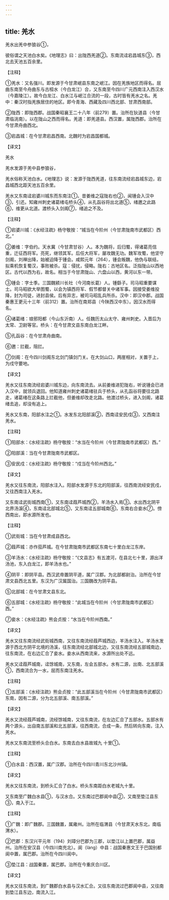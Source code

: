 ```yaml
---
---
---
```

title: 羌水
---





羌水出羌中参狼谷①，


彼俗谓之天池白水矣。《地理志》曰：出陇西羌道②。东南流迳宕昌城东③，西北去天池五百余里。


【注释】


①羌水：又名强川。即发源于今甘肃岷县东南之岷江。因在羌族地区而得名。屈曲东南至今舟曲东与古桓水（今白龙江）合，又东南至今四川广元西南注入西汉水（今嘉陵江）。故今白龙江、白水江与岷江合流的一段，古时皆有羌水之名。羌中：秦汉时指羌族居住的地区。即今青海、西藏及四川西北部、甘肃西南部。


②陇西：即陇西郡。战国秦昭襄王二十八年（前279）置。治所在狄道县（今甘肃临洮南）。以在陇山之西而得名。羌道：即羌道县。西汉置，属陇西郡。治所在今甘肃舟曲西北。


③宕昌城：在今甘肃宕昌西南。北魏时为宕昌国都城。


【译文】


羌水


羌水发源于羌中县参狼谷，


羌水俗称天池白水。《地理志》说：发源于陇西羌道，往东南流经宕昌城东边，宕昌城西北距天池五百余里。


羌水又东南迳宕婆川城东而东南注①。昔姜维之寇陇右也②，闻锺会入汉中③，引还。知雍州刺史诸葛绪屯桥头④，从孔函谷将出北道⑤，绪邀之此路⑥，维更从北道。渡桥头入剑阁⑦，绪追之不及。


【注释】


①宕婆川城：《水经注疏》杨守敬按：“城当在今阶州（今甘肃陇南市武都区）西北。”


②姜维：字伯约。天水冀（今甘肃甘谷）人。本为魏将，后归蜀，得诸葛亮信重，迁征西将军。亮死，继领其军。后任大将军，屡攻魏无功。魏军攻蜀，他坚守剑阁，刘禅出降，始被迫降于锺会。咸熙元年（264），锺会叛魏，他伪与联结，拟乘机恢复蜀汉，事败被杀。寇：侵扰，侵略。陇右：古地区名。泛指陇山以西地区。古代以西为右，故名。相当于今甘肃陇山、六盘山以西，黄河以东一带。


③锺会：字士季。三国魏颍川长社（今河南长葛）人。锺繇子。司马昭重要谋士。司马昭欲大举图蜀，以会为镇西将军、假节都督关中诸军事。因接受姜维投降，封为司徒，进封县侯。后有异志，被司马昭乱兵所杀。汉中：即汉中郡。战国秦惠王更元十三年（前312）置。治所在南郑县（今陕西汉中东）。因汉水而得名。


④诸葛绪：琅邪阳都（今山东沂南）人。任魏历太山太守、雍州刺史。入晋后为太常、卫尉等官。桥头：在今甘肃文县东南白龙江畔。


⑤孔函谷：在今甘肃舟曲南。


⑥邀：拦截，阻拦。


⑦剑阁：在今四川剑阁东北剑门镇剑门关。在大剑山口，两崖相对，关置于上，为戍守要地。


【译文】


羌水又往东南流经宕婆川城东边，向东南流去。从前姜维进犯陇右，听说锺会已进入汉中，就领兵退回。他知道雍州刺史诸葛绪驻兵于桥头，从孔函谷将要往北路走，诸葛绪在这条路上拦截他，但姜维却改走北路。他渡过桥头，进入剑阁，诸葛绪去追，却没有追上。


羌水又东南，阳部水注之①。水发东北阳部溪②，西南迳安民戍③，又西南注羌水。


【注释】


①阳部水：《水经注疏》杨守敬按：“水当在今阶州（今甘肃陇南市武都区）西。”


②阳部溪：当在今甘肃陇南市武都区。


③安民戍：《水经注疏》杨守敬按：“戍当在今阶州西北。”


【译文】


羌水又往东南流，阳部水注入。阳部水发源于东北的阳部溪，往西南流经安民戍，又往西南注入羌水。


又东南迳武街城西南①，又东南迳葭芦城西②，羊汤水入焉③。水出西北阴平北界汤溪④，东南迳北部城北⑤，又东南迳五部城南⑥，东南右合妾水⑦。傍西南出，即水源所发也。


【注释】


①武街城：当在今甘肃成县西北。


②葭芦城：亦作茄芦城。在今甘肃陇南市武都区东南七十里白龙江东岸。


③羊汤水：《水经注疏》杨守敬按：“《文县志》有五渡河，在县北七十里，源出洋汤池，东入白龙江，即羊汤水也。”


④阴平：即阴平县。西汉武帝置阴平道，属广汉郡。为北部都尉治。治所在今甘肃文县西北五里。东汉为广汉属国治。三国魏改为阴平县。


⑤北部城：在今甘肃文县东北。


⑥五部城：《水经注疏》杨守敬按：“此城当在今阶州（今甘肃陇南市武都区）西。”


⑦妾水：《水经注疏》熊会贞按：“水当在今阶州西南。”


【译文】


羌水又往东南流经武街城西南，又往东南流经葭芦城西边，羊汤水注入。羊汤水发源于西北方阴平北境的汤溪，往东南流经北部城北边，又往东南流经五部城南边，往东南流，在右边汇合了妾水。妾水从西南流来，水源所出处不远。


羌水又迳葭芦城南，迳馀城南，又东南，左会五部水。水有二源，出南、北五部溪①，西南流合为一水，屈而东南注羌水。


【注释】


①五部溪：《水经注疏》熊会贞按：“此五部溪当在今阶州（今甘肃陇南市武都区）东南，因有二源，分为北五部溪、南五部溪。”


【译文】


羌水又流经葭芦城南，流经馀城南，又往东南流，在左边汇合了五部水。五部水有两个源头，出自南五部溪和北五部溪，往西南流，合成一条，然后转向东南，注入羌水。


羌水又东南流至桥头合白水。东南去白水县故城九 十里①。


【注释】


①白水县：西汉置，属广汉郡。治所在今四川青川东北沙州镇。


【译文】


羌水又往东南流，到桥头汇合了白水。桥头东南距白水老城九十里。


又东南至广魏白水县①，与汉水合。又东南过巴郡阆中县②，又南至垫江县东③，南入于江。


【注释】


①广魏：即广魏郡。三国魏置，属雍州。治所在临渭县（今甘肃天水东北，南临渭水）。


②巴郡：东汉兴平元年（194）刘璋分巴郡为三郡，以垫江以上置巴郡，属益州。治所在安汉县（今四川南充北）。阆（làng）中县：战国秦惠文王于巴国别都阆中置，属巴郡。治所在今四川阆中。


③垫江县：战国秦置，属巴郡。治所在今重庆合川区。


【译文】


羌水又往东南流，到广魏郡白水县与汉水汇合。又往东南流过巴郡阆中县，又往南到垫江县东边，南流入江。